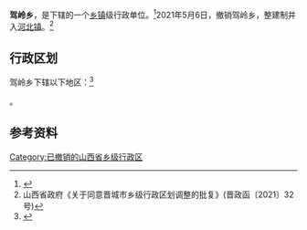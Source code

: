 {{中国乡级行政区|14/05/22/206/000}}

'''驾岭乡'''，是{{PRC admin/fullname|14/05/22/206/000|3}}下辖的一个[[乡镇|乡镇]]级行政单位。<ref>{{PRC admin/ref sgc|{{PRC admin/parent|14/05/22/206/000}}}}</ref>2021年5月6日，撤销驾岭乡，整建制并入[[河北镇_(阳城县)|河北镇]]。<ref>山西省政府《关于同意晋城市乡级行政区划调整的批复》(晋政函〔2021〕32号)</ref>

== 行政区划 ==

驾岭乡下辖以下地区：<ref>{{PRC admin/ref sgc|14/05/22/206/000}}</ref>

{{PRC admin/children|14/05/22/206/000}}。

== 参考资料 ==

{{reflist}}

{{PRC admin/navcat|14/05/22/206/000}}

[[Category:已撤销的山西省乡级行政区|Category:已撤销的山西省乡级行政区]]